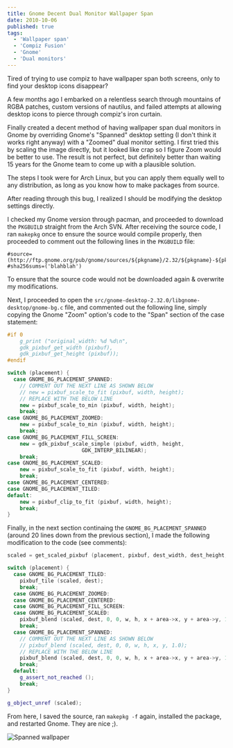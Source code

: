 ```yaml
---
title: Gnome Decent Dual Monitor Wallpaper Span
date: 2010-10-06
published: true
tags:
  - 'Wallpaper span'
  - 'Compiz Fusion'
  - 'Gnome'
  - 'Dual monitors'
---
```


Tired of trying to use compiz to have wallpaper span both screens, only to find your desktop icons disappear?

A few months ago I embarked on a relentless search through mountains of RGBA patches, custom versions of nautilus, and failed attempts at allowing desktop icons to pierce through compiz's iron curtain.

Finally created a decent method of having wallpaper span dual monitors in Gnome by overriding Gnome's "Spanned" desktop setting (I don't think it works right anyway) with a "Zoomed" dual monitor setting. I first tried this by scaling the image directly, but it looked like crap so I figure Zoom would be better to use. The result is not perfect, but definitely better than waiting 15 years for the Gnome team to come up with a plausible solution.

The steps I took were for Arch Linux, but you can apply them equally well to any distribution, as long as you know how to make packages from source.

After reading through this bug, I realized I should be modifying the desktop settings directly.

I checked my Gnome version through pacman, and proceeded to download the `PKGBUILD` straight from the Arch SVN. After receiving the source code, I ran `makepkg` once to ensure the source would compile properly, then proceeded to comment out the following lines in the `PKGBUILD` file:

```
#source=(http://ftp.gnome.org/pub/gnome/sources/${pkgname}/2.32/${pkgname}-${pkgver}.tar.bz2)
#sha256sums=('blahblah')
```

To ensure that the source code would not be downloaded again & overwrite my modifications.

Next, I proceeded to open the `src/gnome-desktop-2.32.0/libgnome-desktop/gnome-bg.c` file, and commented out the following line, simply copying the Gnome "Zoom" option's code to the "Span" section of the case statement:

```cpp
#if 0
    g_print ("original_width: %d %d\n",
    gdk_pixbuf_get_width (pixbuf),
    gdk_pixbuf_get_height (pixbuf));
#endif

switch (placement) {
  case GNOME_BG_PLACEMENT_SPANNED:
    // COMMENT OUT THE NEXT LINE AS SHOWN BELOW
    // new = pixbuf_scale_to_fit (pixbuf, width, height);
    // REPLACE WITH THE BELOW LINE
    new = pixbuf_scale_to_min (pixbuf, width, height);
    break;
case GNOME_BG_PLACEMENT_ZOOMED:
    new = pixbuf_scale_to_min (pixbuf, width, height);
    break;
case GNOME_BG_PLACEMENT_FILL_SCREEN:
    new = gdk_pixbuf_scale_simple (pixbuf, width, height,
                        GDK_INTERP_BILINEAR);
    break;
case GNOME_BG_PLACEMENT_SCALED:
    new = pixbuf_scale_to_fit (pixbuf, width, height);
    break;
case GNOME_BG_PLACEMENT_CENTERED:
case GNOME_BG_PLACEMENT_TILED:
default:
    new = pixbuf_clip_to_fit (pixbuf, width, height);
    break;
}
```

Finally, in the next section continaing the `GNOME_BG_PLACEMENT_SPANNED` (around 20 lines down from the previous section), I made the following modification to the code (see comments):

```cpp
scaled = get_scaled_pixbuf (placement, pixbuf, dest_width, dest_height, &x, &y, &w, &h);

switch (placement) {
  case GNOME_BG_PLACEMENT_TILED:
    pixbuf_tile (scaled, dest);
    break;
  case GNOME_BG_PLACEMENT_ZOOMED:
  case GNOME_BG_PLACEMENT_CENTERED:
  case GNOME_BG_PLACEMENT_FILL_SCREEN:
  case GNOME_BG_PLACEMENT_SCALED:
    pixbuf_blend (scaled, dest, 0, 0, w, h, x + area->x, y + area->y, 1.0);
    break;
  case GNOME_BG_PLACEMENT_SPANNED:
    // COMMENT OUT THE NEXT LINE AS SHOWN BELOW
    // pixbuf_blend (scaled, dest, 0, 0, w, h, x, y, 1.0);
    // REPLACE WITH THE BELOW LINE
    pixbuf_blend (scaled, dest, 0, 0, w, h, x + area->x, y + area->y, 1.0);
    break;
  default:
    g_assert_not_reached ();
    break;
}

g_object_unref (scaled);
```

From here, I saved the source, ran `makepkg -f` again, installed the package, and restarted Gnome. They are nice ;).

![Spanned wallpaper](./3rd_boobs.jpeg)
